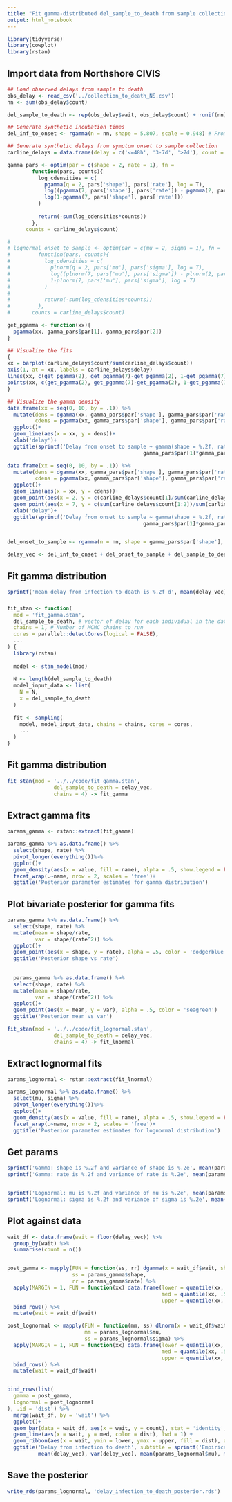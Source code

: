```yaml
---
title: "Fit gamma-distributed del_sample_to_death from sample collection to death"
output: html_notebook
---
```



```r
library(tidyverse)
library(cowplot)
library(rstan)
```


## Import data from Northshore CIVIS

```r
## Load observed delays from sample to death
obs_delay <- read_csv('../collection_to_death_NS.csv') 
nn <- sum(obs_delay$count)

del_sample_to_death <- rep(obs_delay$wait, obs_delay$count) + runif(nn) - runif(nn)

## Generate synthetic incubation times
del_inf_to_onset <- rgamma(n = nn, shape = 5.807, scale = 0.948) # From Lauer et al. 2020

## Generate synthetic delays from symptom onset to sample collection
carline_delays = data.frame(delay = c('<=48h', '3-7d', '>7d'), count = c(194, 328, 130))

gamma_pars <- optim(par = c(shape = 2, rate = 1), fn = 
        function(pars, counts){
          log_cdensities = c(
            pgamma(q = 2, pars['shape'], pars['rate'], log = T),
            log((pgamma(7, pars['shape'], pars['rate']) - pgamma(2, pars['shape'], pars['rate']))),
            log(1-pgamma(7, pars['shape'], pars['rate']))
          )
          
          return(-sum(log_cdensities*counts))
        },
      counts = carline_delays$count)

# 
# lognormal_onset_to_sample <- optim(par = c(mu = 2, sigma = 1), fn = 
#         function(pars, counts){
#           log_cdensities = c(
#             plnorm(q = 2, pars['mu'], pars['sigma'], log = T),
#             log((plnorm(7, pars['mu'], pars['sigma']) - plnorm(2, pars['mu'], pars['sigma']))),
#             1-plnorm(7, pars['mu'], pars['sigma'], log = T)
#           )
#           
#           return(-sum(log_cdensities*counts))
#         },
#       counts = carline_delays$count)

get_pgamma <- function(xx){
  pgamma(xx, gamma_pars$par[1], gamma_pars$par[2])
}

## Visualize the fits
{
xx = barplot(carline_delays$count/sum(carline_delays$count))
axis(1, at = xx, labels = carline_delays$delay)
lines(xx, c(get_pgamma(2), get_pgamma(7)-get_pgamma(2), 1-get_pgamma(7)), col = 'red')
points(xx, c(get_pgamma(2), get_pgamma(7)-get_pgamma(2), 1-get_pgamma(7)), col = 'red')
}

## Visualize the gamma density
data.frame(xx = seq(0, 10, by = .1)) %>%
  mutate(dens = dgamma(xx, gamma_pars$par['shape'], gamma_pars$par['rate']),
         cdens = pgamma(xx, gamma_pars$par['shape'], gamma_pars$par['rate'])) %>%
  ggplot()+
  geom_line(aes(x = xx, y = dens))+
  xlab('delay')+
  ggtitle(sprintf('Delay from onset to sample ~ gamma(shape = %.2f, rate = %.2f)', gamma_pars$par[1], gamma_pars$par[2]), subtitle = sprintf('mean is %.2f and var is %.2f',gamma_pars$par[1]*gamma_pars$par[2], 
                                            gamma_pars$par[1]*gamma_pars$par[2]^2))

data.frame(xx = seq(0, 10, by = .1)) %>%
  mutate(dens = dgamma(xx, gamma_pars$par['shape'], gamma_pars$par['rate']),
         cdens = pgamma(xx, gamma_pars$par['shape'], gamma_pars$par['rate'])) %>%
  ggplot()+
  geom_line(aes(x = xx, y = cdens))+
  geom_point(aes(x = 2, y = c(carline_delays$count[1]/sum(carline_delays$count))), color = 'red')+
  geom_point(aes(x = 7, y = c(sum(carline_delays$count[1:2])/sum(carline_delays$count))), color = 'red')+
  xlab('delay')+
  ggtitle(sprintf('Delay from onset to sample ~ gamma(shape = %.2f, rate = %.2f)', gamma_pars$par[1], gamma_pars$par[2]), subtitle = sprintf('mean is %.2f and var is %.2f',gamma_pars$par[1]*gamma_pars$par[2], 
                                            gamma_pars$par[1]*gamma_pars$par[2]^2))


del_onset_to_sample <- rgamma(n = nn, shape = gamma_pars$par['shape'], rate = gamma_pars$par['rate'])

delay_vec <- del_inf_to_onset + del_onset_to_sample + del_sample_to_death
```
## Fit gamma distribution
```r
sprintf('mean delay from infection to death is %.2f d', mean(delay_vec))
```

###
```r
fit_stan <- function(
  mod = 'fit_gamma.stan',
  del_sample_to_death, # vector of delay for each individual in the data
  chains = 1, # Number of MCMC chains to run
  cores = parallel::detectCores(logical = FALSE),
  ...
) {
  library(rstan)
  
  model <- stan_model(mod)
  
  N <- length(del_sample_to_death)
  model_input_data <- list(
    N = N,
    x = del_sample_to_death
  )
  
  fit <- sampling(
    model, model_input_data, chains = chains, cores = cores,
    ...
  )
}
```

## Fit gamma distribution
```r
fit_stan(mod = '../../code/fit_gamma.stan', 
               del_sample_to_death = delay_vec, 
               chains = 4) -> fit_gamma
```
## Extract gamma fits
```r
params_gamma <- rstan::extract(fit_gamma)

params_gamma %>% as.data.frame() %>%
  select(shape, rate) %>%
  pivot_longer(everything())%>%
  ggplot()+
  geom_density(aes(x = value, fill = name), alpha = .5, show.legend = FALSE) +
  facet_wrap(.~name, nrow = 2, scales = 'free')+
  ggtitle('Posterior parameter estimates for gamma distribution')
```


## Plot bivariate posterior for gamma fits
```r
params_gamma %>% as.data.frame() %>%
  select(shape, rate) %>%
  mutate(mean = shape/rate,
         var = shape/(rate^2)) %>%
  ggplot()+
  geom_point(aes(x = shape, y = rate), alpha = .5, color = 'dodgerblue')
  ggtitle('Posterior shape vs rate')
  
  
  params_gamma %>% as.data.frame() %>%
  select(shape, rate) %>%
  mutate(mean = shape/rate,
         var = shape/(rate^2)) %>%
  ggplot()+
  geom_point(aes(x = mean, y = var), alpha = .5, color = 'seagreen')
  ggtitle('Posterior mean vs var')
```


```r
fit_stan(mod = '../../code/fit_lognormal.stan', 
               del_sample_to_death = delay_vec, 
               chains = 4) -> fit_lnormal
```
## Extract lognormal fits
```r
params_lognormal <- rstan::extract(fit_lnormal)

params_lognormal %>% as.data.frame() %>%
  select(mu, sigma) %>%
  pivot_longer(everything())%>%
  ggplot()+
  geom_density(aes(x = value, fill = name), alpha = .5, show.legend = FALSE) +
  facet_wrap(.~name, nrow = 2, scales = 'free')+
  ggtitle('Posterior parameter estimates for lognormal distribution')
```





## Get params
```r
sprintf('Gamma: shape is %.2f and variance of shape is %.2e', mean(params_gamma$shape), var(params_gamma$shape))
sprintf('Gamma: rate is %.2f and variance of rate is %.2e', mean(params_gamma$rate), var(params_gamma$rate))


sprintf('Lognormal: mu is %.2f and variance of mu is %.2e', mean(params_lognormal$mu), var(params_lognormal$mu))
sprintf('Lognormal: sigma is %.2f and variance of sigma is %.2e', mean(params_lognormal$sigma), var(params_lognormal$sigma))
```


## Plot against data
```r
wait_df <- data.frame(wait = floor(delay_vec)) %>%
  group_by(wait) %>%
  summarise(count = n())


post_gamma <- mapply(FUN = function(ss, rr) dgamma(x = wait_df$wait, shape = ss, rate = rr)*nn, 
                     ss = params_gamma$shape,
                     rr = params_gamma$rate) %>%
  apply(MARGIN = 1, FUN = function(xx) data.frame(lower = quantile(xx, .025),
                                                  med = quantile(xx, .5),
                                                  upper = quantile(xx, .975))) %>%
  bind_rows() %>%
  mutate(wait = wait_df$wait)

post_lognormal <- mapply(FUN = function(mm, ss) dlnorm(x = wait_df$wait, mm, ss)*nn, 
                         mm = params_lognormal$mu,
                         ss = params_lognormal$sigma) %>%
  apply(MARGIN = 1, FUN = function(xx) data.frame(lower = quantile(xx, .025),
                                                  med = quantile(xx, .5),
                                                  upper = quantile(xx, .975))) %>%
  bind_rows() %>%
  mutate(wait = wait_df$wait)


bind_rows(list(
  gamma = post_gamma,
  lognormal = post_lognormal
), .id = 'dist') %>%
  merge(wait_df, by = 'wait') %>%
  ggplot()+
  geom_bar(data = wait_df, aes(x = wait, y = count), stat = 'identity', alpha = .5)+
  geom_line(aes(x = wait, y = med, color = dist), lwd = 1) +
  geom_ribbon(aes(x = wait, ymin = lower, ymax = upper, fill = dist), alpha = .5)+
  ggtitle('Delay from infection to death', subtitle = sprintf('Empirical mean=%.2f, var=%.2f\nlognormal mu = %.2f, sigma=%.2f',
          mean(delay_vec), var(delay_vec), mean(params_lognormal$mu), mean(params_lognormal$sigma)))
```

## Save the posterior
```r
write_rds(params_lognormal, 'delay_infection_to_death_posterior.rds')
```

